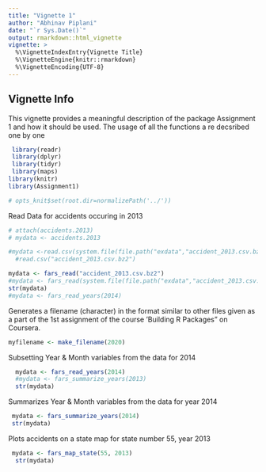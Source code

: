 ```yaml
---
title: "Vignette 1"
author: "Abhinav Piplani"
date: "`r Sys.Date()`"
output: rmarkdown::html_vignette
vignette: >
  %\VignetteIndexEntry{Vignette Title}
  %\VignetteEngine{knitr::rmarkdown}
  %\VignetteEncoding{UTF-8}
---
```


## Vignette Info

This vignette provides a meaningful description of the package Assignment 1 and how it should be used. The usage of all the functions a re decsribed one by one



```r
 library(readr)
 library(dplyr)
 library(tidyr)
 library(maps)
library(knitr)
library(Assignment1)

# opts_knit$set(root.dir=normalizePath('../'))

```

Read Data for accidents occuring in 2013



```r
# attach(accidents.2013)
# mydata <- accidents.2013

#mydata <-read.csv(system.file(file.path("exdata","accident_2013.csv.bz2"), package="Assignment1"))
  #read.csv("accident_2013.csv.bz2")

mydata <- fars_read("accident_2013.csv.bz2")
#mydata <- fars_read(system.file(file.path("exdata","accident_2013.csv.bz2"), package="Assignment1"))
str(mydata)
#mydata <- fars_read_years(2014)
```


Generates a filename (character) in the format similar to other files given as a part of the 1st
assignment of the course 'Building R Packages" on Coursera.



```r
myfilename <- make_filename(2020)

```

Subsetting Year & Month variables from the data for 2014


```r
  mydata <- fars_read_years(2014)
  #mydata <- fars_summarize_years(2013)
  str(mydata)
```


Summarizes Year & Month variables from the data for year 2014 

```r
 mydata <- fars_summarize_years(2014)
 str(mydata)
```


Plots accidents on a state map for state number 55, year 2013

```r
 mydata <- fars_map_state(55, 2013)
  str(mydata)
```


